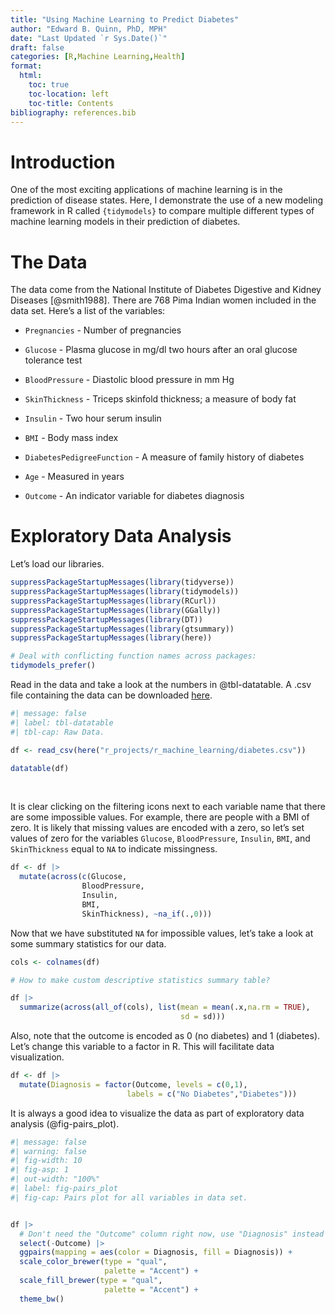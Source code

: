 ```yaml
---
title: "Using Machine Learning to Predict Diabetes"
author: "Edward B. Quinn, PhD, MPH"
date: "Last Updated `r Sys.Date()`"
draft: false
categories: [R,Machine Learning,Health]
format: 
  html:
    toc: true
    toc-location: left
    toc-title: Contents
bibliography: references.bib
---
```


# Introduction

One of the most exciting applications of machine learning is in the prediction of disease states. Here, I demonstrate the use of a new modeling framework in R called `{tidymodels}` to compare multiple different types of machine learning models in their prediction of diabetes.

# The Data

The data come from the National Institute of Diabetes Digestive and Kidney Diseases [@smith1988]. There are 768 Pima Indian women included in the data set. Here's a list of the variables:

-   `Pregnancies` - Number of pregnancies

-   `Glucose` - Plasma glucose in mg/dl two hours after an oral glucose tolerance test

-   `BloodPressure` - Diastolic blood pressure in mm Hg

-   `SkinThickness` - Triceps skinfold thickness; a measure of body fat

-   `Insulin` - Two hour serum insulin

-   `BMI` - Body mass index

-   `DiabetesPedigreeFunction` - A measure of family history of diabetes

-   `Age` - Measured in years

-   `Outcome` - An indicator variable for diabetes diagnosis

# Exploratory Data Analysis

Let's load our libraries.

```r

suppressPackageStartupMessages(library(tidyverse))
suppressPackageStartupMessages(library(tidymodels))
suppressPackageStartupMessages(library(RCurl))
suppressPackageStartupMessages(library(GGally))
suppressPackageStartupMessages(library(DT))
suppressPackageStartupMessages(library(gtsummary))
suppressPackageStartupMessages(library(here))

# Deal with conflicting function names across packages:
tidymodels_prefer()

```

Read in the data and take a look at the numbers in @tbl-datatable. A .csv file containing the data can be downloaded [here](https://www.kaggle.com/datasets/uciml/pima-indians-diabetes-database/data).

```r
#| message: false
#| label: tbl-datatable
#| tbl-cap: Raw Data.

df <- read_csv(here("r_projects/r_machine_learning/diabetes.csv"))

datatable(df)

```

<br>

It is clear clicking on the filtering icons next to each variable name that there are some impossible values. For example, there are people with a BMI of zero. It is likely that missing values are encoded with a zero, so let's set values of zero for the variables `Glucose`, `BloodPressure`, `Insulin`, `BMI`, and `SkinThickness` equal to `NA` to indicate missingness.


```r

df <- df |> 
  mutate(across(c(Glucose,
                BloodPressure,
                Insulin,
                BMI,
                SkinThickness), ~na_if(.,0)))

```

Now that we have substituted `NA` for impossible values, let's take a look at some summary statistics for our data. 

```r

cols <- colnames(df)

# How to make custom descriptive statistics summary table?

df |> 
  summarize(across(all_of(cols), list(mean = mean(.x,na.rm = TRUE),
                                      sd = sd)))


```


Also, note that the outcome is encoded as 0 (no diabetes) and 1 (diabetes). Let's change this variable to a factor in R. This will facilitate data visualization.

```r

df <- df |> 
  mutate(Diagnosis = factor(Outcome, levels = c(0,1),
                          labels = c("No Diabetes","Diabetes")))

```

It is always a good idea to visualize the data as part of exploratory data analysis (@fig-pairs_plot).

```r
#| message: false
#| warning: false
#| fig-width: 10
#| fig-asp: 1
#| out-width: "100%"
#| label: fig-pairs_plot
#| fig-cap: Pairs plot for all variables in data set.


df |>
  # Don't need the "Outcome" column right now, use "Diagnosis" instead
  select(-Outcome) |>
  ggpairs(mapping = aes(color = Diagnosis, fill = Diagnosis)) +
  scale_color_brewer(type = "qual",
                     palette = "Accent") +
  scale_fill_brewer(type = "qual",
                     palette = "Accent") +
  theme_bw()





```
